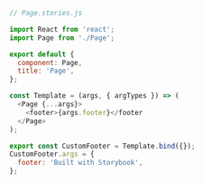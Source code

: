 ```js
// Page.stories.js

import React from 'react';
import Page from './Page';

export default {
  component: Page,
  title: 'Page',
};

const Template = (args, { argTypes }) => (
  <Page {...args}>
    <footer>{args.footer}</footer
  </Page>
);

export const CustomFooter = Template.bind({});
CustomFooter.args = {
  footer: 'Built with Storybook',
};
```
